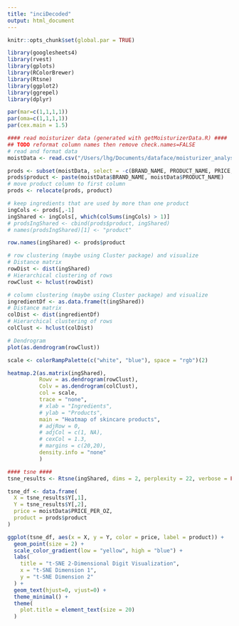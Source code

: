 ```yaml
---
title: "inciDecoded"
output: html_document
---
```


```r
knitr::opts_chunk$set(global.par = TRUE)
```

```r
library(googlesheets4)
library(rvest)
library(gplots)
library(RColorBrewer)
library(Rtsne)
library(ggplot2)
library(ggrepel)
library(dplyr)

par(mar=c(1,1,1,1))
par(oma=c(1,1,1,1))
par(cex.main = 1.5)

#### read moisturizer data (generated with getMoisturizerData.R) ####
## TODO reformat column names then remove check.names=FALSE
# read and format data
moistData <- read.csv("/Users/lhg/Documents/dataface/moisturizer_analysis/data/moisturizer_data.csv", check.names = FALSE)

prods <- subset(moistData, select = -c(BRAND_NAME, PRODUCT_NAME, PRICE, SIZE, PRICE_PER_OZ, STORE))
prods$product <- paste(moistData$BRAND_NAME, moistData$PRODUCT_NAME)
# move product column to first column
prods <- relocate(prods, product)

# keep ingredients that are used by more than one product
ingCols <- prods[,-1]
ingShared <- ingCols[, which(colSums(ingCols) > 1)]
# prodsIngShared <- cbind(prods$product, ingShared)
# names(prodsIngShared)[1] <- "product"

row.names(ingShared) <- prods$product

# row clustering (maybe using Cluster package) and visualize
# Distance matrix
rowDist <- dist(ingShared)
# Hierarchical clustering of rows
rowClust <- hclust(rowDist)

# column clustering (maybe using Cluster package) and visualize
ingredientDf <- as.data.frame(t(ingShared))
# Distance matrix
colDist <- dist(ingredientDf)
# Hierarchical clustering of rows
colClust <- hclust(colDist)

# Dendrogram
plot(as.dendrogram(rowClust))

scale <- colorRampPalette(c("white", "blue"), space = "rgb")(2)

heatmap.2(as.matrix(ingShared),
          Rowv = as.dendrogram(rowClust),
          Colv = as.dendrogram(colClust),
          col = scale,
          trace = "none",
          # xlab = "Ingredients",
          # ylab = "Products",
          main = "Heatmap of skincare products",
          # adjRow = 0,
          # adjCol = c(1, NA),
          # cexCol = 1.3,
          # margins = c(20,20),
          density.info = "none"
          )

#### tsne ####
tsne_results <- Rtsne(ingShared, dims = 2, perplexity = 22, verbose = FALSE, max_iter = 1500)

tsne_df <- data.frame(
  X = tsne_results$Y[,1],
  Y = tsne_results$Y[,2],
  price = moistData$PRICE_PER_OZ,
  product = prods$product
)

ggplot(tsne_df, aes(x = X, y = Y, color = price, label = product)) +
  geom_point(size = 2) +
  scale_color_gradient(low = "yellow", high = "blue") +
  labs(
    title = "t-SNE 2-Dimensional Digit Visualization",
    x = "t-SNE Dimension 1",
    y = "t-SNE Dimension 2"
  ) +
  geom_text(hjust=0, vjust=0) +
  theme_minimal() +
  theme(
    plot.title = element_text(size = 20)
  )

```